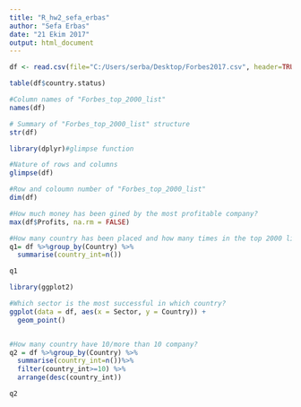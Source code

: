 ---
title: "R_hw2_sefa_erbas"
author: "Sefa Erbas"
date: "21 Ekim 2017"
output: html_document
---



``` {r}
df <- read.csv(file="C:/Users/serba/Desktop/Forbes2017.csv", header=TRUE, sep=",")

table(df$country.status)

#Column names of "Forbes_top_2000_list"
names(df)

# Summary of "Forbes_top_2000_list" structure
str(df)

library(dplyr)#glimpse function

#Nature of rows and columns
glimpse(df)

#Row and coloumn number of "Forbes_top_2000_list"
dim(df)

#How much money has been gined by the most profitable company?
max(df$Profits, na.rm = FALSE)

#How many country has been placed and how many times in the top 2000 list?
q1= df %>%group_by(Country) %>% 
  summarise(country_int=n())

q1

library(ggplot2)

#Which sector is the most successful in which country?
ggplot(data = df, aes(x = Sector, y = Country)) + 
  geom_point() 


#How many country have 10/more than 10 company?
q2 = df %>%group_by(Country) %>% 
  summarise(country_int=n())%>% 
  filter(country_int>=10) %>% 
  arrange(desc(country_int)) 

q2

```
